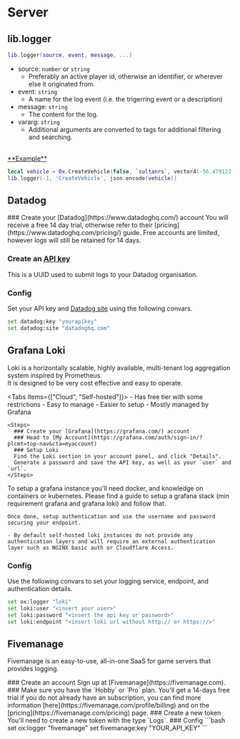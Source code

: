 
# Server

## lib.logger

```lua
lib.logger(source, event, message, ...)
```

- source: `number` or `string`
  - Preferably an active player id, otherwise an identifier, or wherever else it originated from.
- event: `string`
  - A name for the log event (i.e. the trigerring event or a description)
- message: `string`
  - The content for the log.
- vararg: `string`
  - Additional arguments are converted to tags for additional filtering and searching.

<br />
<u>**Example**</u>

```lua
local vehicle = Ox.CreateVehicle(false, `sultanrs`, vector4(-56.479122, -1116.870362, 26.432250, 0.000030517578))
lib.logger(-1, 'CreateVehicle', json.encode(vehicle))
```

## Datadog

<Steps>
  ### Create your [Datadog](https://www.datadoghq.com/) account
  You will receive a free 14 day trial, otherwise refer to their [pricing](https://www.datadoghq.com/pricing/) guide.  
  Free accounts are limited, however logs will still be retained for 14 days.

  ### Create an [API key](https://app.datadoghq.com/organization-settings/api-keys)

  This is a UUID used to submit logs to your Datadog organisation.

  ### Config

  Set your API key and [Datadog site](https://docs.datadoghq.com/getting_started/site/) using the following convars.

  ```bash
  set datadog:key "yourapikey"
  set datadog:site "datadoghq.com"
  ```
</Steps>

## Grafana Loki

Loki is a horizontally scalable, highly available, multi-tenant log aggregation system inspired by Prometheus.  
It is designed to be very cost effective and easy to operate.

<Tabs items={["Cloud", "Self-hosted"]}>
  <Tab>
    - Has free tier with some restrictions
    - Easy to manage
    - Easier to setup
    - Mostly managed by Grafana

    <Steps>
      ### Create your [Grafana](https://grafana.com/) account
      ### Head to [My Account](https://grafana.com/auth/sign-in/?plcmt=top-nav&cta=myaccount)
      ### Setup Loki
      Find the Loki section in your account panel, and click "Details".
      Generate a password and save the API key, as well as your `user` and `url`.
    </Steps>
  </Tab>
  <Tab>
    To setup a grafana instance you'll need docker, and knowledge on containers or kubernetes.  
    Please find a guide to setup a grafana stack (min requirement grafana and grafana loki) and follow that.
    
    Once done, setup authentication and use the username and password securing your endpoint.

    - By default self-hosted loki instances do not provide any authentication layers and will require an external authentication layer such as NGINX basic auth or Cloudflare Access.
  </Tab>
</Tabs>

  ### Config
  Use the following convars to set your logging service, endpoint, and authentication details.

  ```bash
  set ox:logger "loki"
  set loki:user "<insert your user>"
  set loki:password "<insert the api key or password>"
  set loki:endpoint "<insert loki url without http:// or https://>"
  ```


## Fivemanage
Fivemanage is an easy-to-use, all-in-one SaaS for game servers that provides logging.

<Steps>
    ### Create an account
    Sign up at [Fivemanage](https://fivemanage.com).
    ### Make sure you have the `Hobby` or `Pro` plan. 
    You'll get a 14-days free trial if you do not already have an subscription, you can find more information [here](https://fivemanage.com/profile/billing) and on the [pricing](https://fivemanage.com/pricing) page.
    ### Create a new token
    You'll need to create a new token with the type `Logs`.
    ### Config
  ```bash
  set ox:logger "fivemanage"
  set fivemanage:key "YOUR_API_KEY"
  ```
</Steps>
